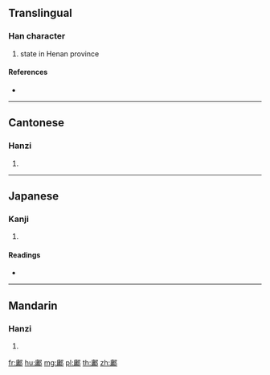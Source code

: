 {{character info/new}}
==Translingual==

===Han character===
{{Han char|rn=163|rad=邑|as=11|sn=14|four=07227|canj=IBNL,XIBNL}}

# state in Henan province

====References====
* {{Han ref|kx=1276.170|dkj=39596|dj=1776.040|hdz=63794.030|uh=9118|ud=37144|bh=BBC1|bd=48065}}

----

==Cantonese==

===Hanzi===
{{yue-hanzi|jyut=|y=tong4}}

# {{defn|lang=yue|sort=邑11}}

----

==Japanese==

===Kanji===
{{ja-kanji|grade=|rs=邑11}}

# {{defn|lang=ja|sort=邑11}}

====Readings====
* {{ja-readings|on=[[よう]] (yō), [[ゆ]] (yu)|kun=|nanori=}}

----

==Mandarin==

===Hanzi===
{{cmn-hanzi|pin=[[yōng]] ([[yong1]])|wg=yung<sup>1</sup>}}

# {{defn|lang=cmn|sort=邑11}}

[[fr:鄘]]
[[hu:鄘]]
[[mg:鄘]]
[[pl:鄘]]
[[th:鄘]]
[[zh:鄘]]